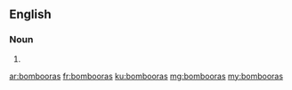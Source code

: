 ==English==

===Noun===
{{head|en|plural}}

# {{plural of|bomboora|lang=en|nocat=1}}

[[ar:bombooras]]
[[fr:bombooras]]
[[ku:bombooras]]
[[mg:bombooras]]
[[my:bombooras]]